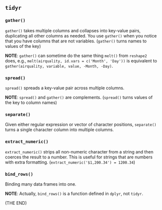## `tidyr`

### `gather()`

`gather()` takes multiple columns and collapses into key-value pairs, duplicating all other columns as needed. You use `gather()` when you notice that you have columns that are not variables. (`gather()` turns names to values of the key)

**NOTE**: `gather()` can sometime do the same thing `melt()` from `reshape2` does, e.g., `melt(airquality, id.vars = c('Month', 'Day'))` is equivalent to `gather(airquality, variable, value, -Month, -Day)`.

### `spread()`

`spread()` spreads a key-value pair across multiple columns.

**NOTE**: `spread()` and `gather()` are complements. (`spread()` turns values of the key to column names)

### `separate()`

Given either regular expression or vector of character positions, `separate()` turns a single character column into multiple columns.

### `extract_numeric()`

`extract_numeric()` strips all non-numeric character from a string and then coerces the result to a number. This is useful for strings that are numbers with extra formatting. (`extract_numeric('$1,200.34') = 1200.34`)

### `bind_rows()`

Binding many data frames into one.

**NOTE**: Actually, `bind_rows()` is a function defined in `dplyr`, not `tidyr`.

(THE END)
